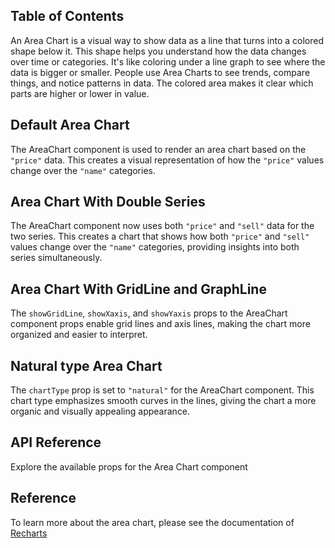 
## Table of Contents

An Area Chart is a visual way to show data as a line that turns into a colored shape below it. This shape helps you understand how the data changes over time or categories. It's like coloring under a line graph to see where the data is bigger or smaller. People use Area Charts to see trends, compare things, and notice patterns in data. The colored area makes it clear which parts are higher or lower in value.

## Default Area Chart

The AreaChart component is used to render an area chart based on the `"price"` data. This creates a visual representation of how the `"price"` values change over the `"name"` categories.

<CodePreview github="Chart/AreaChart.tsx" code={DefaultAreaChartCode}>
  <DefaultAreaChart />
</CodePreview>

## Area Chart With Double Series

The AreaChart component now uses both `"price"` and `"sell"` data for the two series. This creates a chart that shows how both `"price"` and `"sell"` values change over the `"name"` categories, providing insights into both series simultaneously.

<CodePreview github="Chart/AreaChart.tsx" code={AreaChartWithDoubleSeriesCode}>
  <AreaChartWithDoubleSeries />
</CodePreview>

## Area Chart With GridLine and GraphLine

The `showGridLine`, `showXaxis`, and `showYaxis` props to the AreaChart component props enable grid lines and axis lines, making the chart more organized and easier to interpret.

<CodePreview github="Chart/AreaChart.tsx" code={AreaChartWithGridGraphLineCode}>
  <AreaChartWithGridGraphLine />
</CodePreview>

## Natural type Area Chart

The `chartType` prop is set to `"natural"` for the AreaChart component. This chart type emphasizes smooth curves in the lines, giving the chart a more organic and visually appealing appearance.

<CodePreview github="Chart/AreaChart.tsx" code={SmoothAreaChartCode}>
  <SmoothAreaChart />
</CodePreview>

## API Reference

Explore the available props for the Area Chart component

<ComponentApi data={areaChartAPIData} />

## Reference

To learn more about the area chart, please see the documentation of [Recharts](https://recharts.org/en-US)
